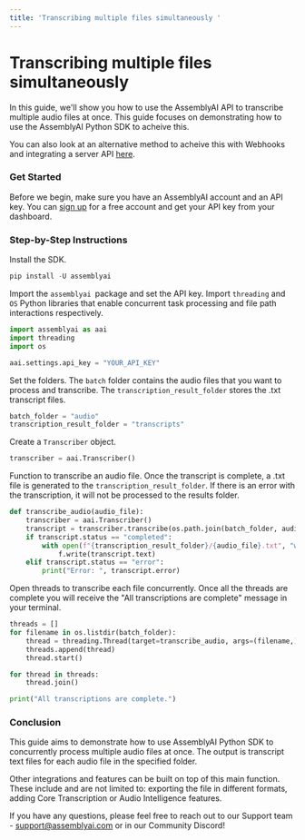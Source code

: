 ```yaml
---
title: 'Transcribing multiple files simultaneously '
---
```





# Transcribing multiple files simultaneously 

In this guide, we'll show you how to use the AssemblyAI API to transcribe multiple audio files at once. This guide focuses on demonstrating how to use the AssemblyAI Python SDK to acheive this.

You can also look at an alternative method to acheive this with Webhooks and integrating a server API [here](core-transcription/transcribe_batch_of_files).

### Get Started

Before we begin, make sure you have an AssemblyAI account and an API key. You can [sign up](https://assemblyai.com/dashboard/signup) for a free account and get your API key from your dashboard.

### Step-by-Step Instructions

Install the SDK.


```python
pip install -U assemblyai
```

Import the `assemblyai `package and set the API key. Import `threading` and `OS` Python libraries that enable concurrent task processing and file path interactions respectively.


```python
import assemblyai as aai
import threading
import os

aai.settings.api_key = "YOUR_API_KEY"
```

Set the folders. The `batch` folder contains the audio files that you want to process and transcribe. The `transcription_result_folder` stores the .txt transcript files.


```python
batch_folder = "audio"
transcription_result_folder = "transcripts"
```

Create a `Transcriber` object.


```python
transcriber = aai.Transcriber()
```

Function to transcribe an audio file. Once the transcript is complete, a .txt file is generated to the `transcription_result_folder`. If there is an error with the transcription, it will not be processed to the results folder.


```python
def transcribe_audio(audio_file):
    transcriber = aai.Transcriber()
    transcript = transcriber.transcribe(os.path.join(batch_folder, audio_file))
    if transcript.status == "completed":
        with open(f"{transcription_result_folder}/{audio_file}.txt", "w") as f:
            f.write(transcript.text)
    elif transcript.status == "error":
        print("Error: ", transcript.error)
```

Open threads to transcribe each file concurrently. Once all the threads are complete you will receive the "All transcriptions are complete" message in your terminal.


```python
threads = []
for filename in os.listdir(batch_folder):
    thread = threading.Thread(target=transcribe_audio, args=(filename,))
    threads.append(thread)
    thread.start()

for thread in threads:
    thread.join()

print("All transcriptions are complete.")
```

### Conclusion

This guide aims to demonstrate how to use AssemblyAI Python SDK to concurrently process multiple audio files at once. The output is transcript text files for each audio file in the specified folder.

Other integrations and features can be built on top of this main function. These include and are not limited to: exporting the file in different formats, adding Core Transcription or Audio Intelligence features. 

If you have any questions, please feel free to reach out to our Support team -  [support@assemblyai.com](mailto:support@assemblyai.com) or in our Community Discord!


